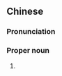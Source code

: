 {{also|马修}}
==Chinese==
{{zh-forms|s=马修|gloss=-}}

===Pronunciation===
{{zh-pron
|m=Mǎxiū
|cat=propn
}}

===Proper noun===
{{zh-proper noun}}

# {{given name|male|lang=zh|eq=Matthew|from=English}}